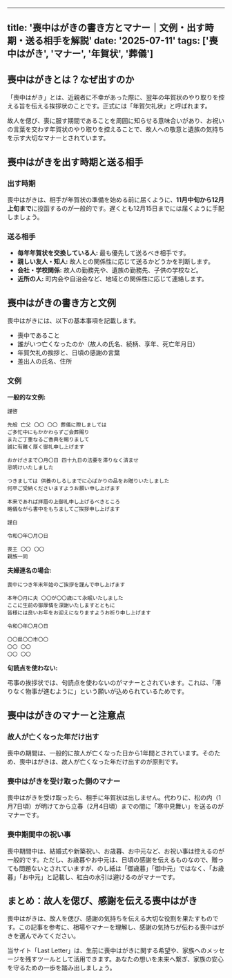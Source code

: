
---
title: '喪中はがきの書き方とマナー｜文例・出す時期・送る相手を解説'
date: '2025-07-11'
tags: ['喪中はがき', 'マナー', '年賀状', '葬儀']
---

## 喪中はがきとは？なぜ出すのか

「喪中はがき」とは、近親者に不幸があった際に、翌年の年賀状のやり取りを控える旨を伝える挨拶状のことです。正式には「年賀欠礼状」と呼ばれます。

故人を偲び、喪に服す期間であることを周囲に知らせる意味合いがあり、お祝いの言葉を交わす年賀状のやり取りを控えることで、故人への敬意と遺族の気持ちを示す大切なマナーとされています。

## 喪中はがきを出す時期と送る相手

### 出す時期

喪中はがきは、相手が年賀状の準備を始める前に届くように、**11月中旬から12月上旬まで**に投函するのが一般的です。遅くとも12月15日までには届くように手配しましょう。

### 送る相手

*   **毎年年賀状を交換している人:** 最も優先して送るべき相手です。
*   **親しい友人・知人:** 故人との関係性に応じて送るかどうかを判断します。
*   **会社・学校関係:** 故人の勤務先や、遺族の勤務先、子供の学校など。
*   **近所の人:** 町内会や自治会など、地域との関係性に応じて連絡します。

## 喪中はがきの書き方と文例

喪中はがきには、以下の基本事項を記載します。

*   喪中であること
*   誰がいつ亡くなったのか（故人の氏名、続柄、享年、死亡年月日）
*   年賀欠礼の挨拶と、日頃の感謝の言葉
*   差出人の氏名、住所

### 文例

**一般的な文例:**

```
謹啓

先般 亡父 〇〇 〇〇 葬儀に際しましては
ご多忙中にもかかわらずご会葬賜り
またご丁重なるご香典を賜りまして
誠に有難く厚く御礼申し上げます

おかげさまで〇月〇日 四十九日の法要を滞りなく済ませ
忌明けいたしました

つきましては 供養のしるしまでに心ばかりの品をお贈りいたしました
何卒ご受納くださいますようお願い申し上げます

本来であれば拝眉の上御礼申し上げるべきところ
略儀ながら書中をもちましてご挨拶申し上げます

謹白

令和〇年〇月〇日

喪主 〇〇 〇〇
親族一同
```

**夫婦連名の場合:**

```
喪中につき年末年始のご挨拶を謹んで申し上げます

本年〇月に夫 〇〇が〇〇歳にて永眠いたしました
ここに生前の御厚情を深謝いたしますとともに
皆様には良いお年をお迎えになりますようお祈り申し上げます

令和〇年〇月〇日

〇〇県〇〇市〇〇
〇〇 〇〇
〇〇 〇〇
```

**句読点を使わない:**

弔事の挨拶状では、句読点を使わないのがマナーとされています。これは、「滞りなく物事が進むように」という願いが込められているためです。

## 喪中はがきのマナーと注意点

### 故人が亡くなった年だけ出す

喪中の期間は、一般的に故人が亡くなった日から1年間とされています。そのため、喪中はがきは、故人が亡くなった年だけ出すのが原則です。

### 喪中はがきを受け取った側のマナー

喪中はがきを受け取ったら、相手に年賀状は出しません。代わりに、松の内（1月7日頃）が明けてから立春（2月4日頃）までの間に「寒中見舞い」を送るのがマナーです。

### 喪中期間中の祝い事

喪中期間中は、結婚式や新築祝い、お歳暮、お中元など、お祝い事は控えるのが一般的です。ただし、お歳暮やお中元は、日頃の感謝を伝えるものなので、贈っても問題ないとされていますが、のし紙は「御歳暮」「御中元」ではなく、「お歳暮」「お中元」と記載し、紅白の水引は避けるのがマナーです。

## まとめ：故人を偲び、感謝を伝える喪中はがき

喪中はがきは、故人を偲び、感謝の気持ちを伝える大切な役割を果たすものです。この記事を参考に、相場やマナーを理解し、感謝の気持ちが伝わる喪中はがきを選んでみてください。

当サイト「Last Letter」は、生前に喪中はがきに関する希望や、家族へのメッセージを残すツールとして活用できます。あなたの想いを未来へ繋ぎ、家族の安心を守るための一歩を踏み出しましょう。
